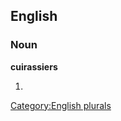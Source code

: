 
==English==

===Noun===
'''cuirassiers'''

# {{plural of|[[cuirassier]]}}

[[Category:English plurals]]